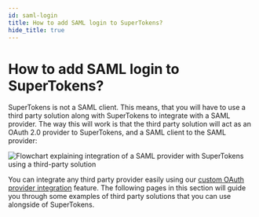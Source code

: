 ```yaml
---
id: saml-login
title: How to add SAML login to SuperTokens?
hide_title: true
---
```


<!-- COPY DOCS -->
<!-- ./thirdpartyemailpassword/common-customizations/saml/saml-login.mdx -->

# How to add SAML login to SuperTokens?

SuperTokens is not a SAML client. This means, that you will have to use a third party solution along with SuperTokens to integrate with a SAML provider. The way this will work is that the third party solution will act as an OAuth 2.0 provider to SuperTokens, and a SAML client to the SAML provider:

<img alt="Flowchart explaining integration of a SAML provider with SuperTokens using a third-party solution" src="/img/saml-oauth.png" />

You can integrate any third party provider easily using our [custom OAuth provider integration](../signup-form/custom-providers) feature. The following pages in this section will guide you through some examples of third party solutions that you can use alongside of SuperTokens.